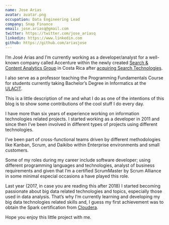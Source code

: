 ```yaml
---
name: Jose Arias
avatar: avatar.png
occupation: Data Engineering Lead
company: Snap Finance
email: jose.ariasq@gmail.com
twitter: https://twitter.com/jose_ariasq
linkedin: https://www.linkedin.com
github: https://github.com/ariasjose
---
```



I’m José Arias and I’m currently working as a developer/analyst
for a well-known company called Accenture within the newly
created [Search &amp; Content Analytics Group]("https://www.accenture.com/sca/") in Costa Rica after
[acquiring Search Technologies](https://newsroom.accenture.com/news/accenture-acquires-search-technologies-to-expand-its-content-analytics-and-enterprise-search-capabilities.htm).

I also serve as a professor teaching the Programming Fundamentals
Course for students currently taking Bachelor’s Degree
in Informatics at the [ULACIT]("http://www.ulacit.ac.cr/").

This is a little description of me and what I do as one of
the intentions of this blog is to show some contributions
of the cool stuff I do every day.

I have more than six years of experience working on information
technologies related projects. I started working as a developer
in 2011 and since then I’ve been involved in different types
of projects using different technologies.
	
I’ve been part of cross-functional teams driven by different
methodologies like Kanban, Scrum, and Daikibo within Enterprise
environments and small customers.

Some of my roles during my career include software developer;
using different programming languages and technologies,
analyst of business requirements and given that I’m a certified
ScrumMaster by Scrum Alliance in some minimal especial
occasions a have played this role.

Last year (2017, in case you are reading this after 2018)
I started becoming passionate about big data related technologies
and topics, especially those used in data analysis.
That’s why I’m currently learning and developing my big
data technologies related skills and, I guess my first
achievement was to obtain the Spark certification from
[Cloudera]("https://www.cloudera.com/about/training/certification/cca-spark.html").

Hope you enjoy this little project with me.